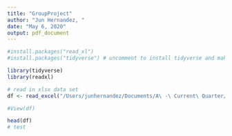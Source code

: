 ```yaml
---
title: "GroupProject"
author: "Jun Hernandez, "
date: "May 6, 2020"
output: pdf_document
---
```


```r
#install.packages("read_xl")
#install.packages("tidyverse") # uncomment to install tidyverse and make sure you are on up to date version
```

```r
library(tidyverse)
library(readxl)
```

```r
# read in xlsx data set
df <- read_excel("/Users/junhernandez/Documents/A\ -\ Current\ Quarter/Stat\ 183/Group\ Project/all\ responses\ data\ team\ 1.xlsx") # change for your computer

#View(df)

head(df)
# test
```